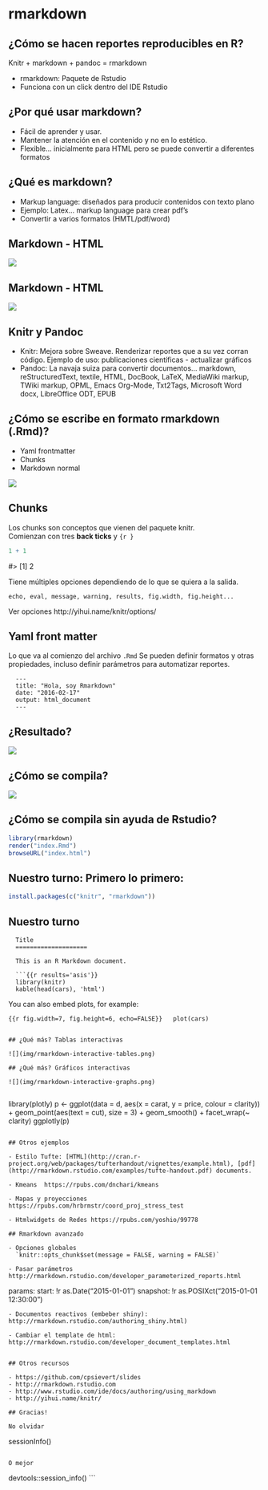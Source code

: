 # rmarkdown

## ¿Cómo se hacen reportes reproducibles en R?

Knitr + markdown + pandoc = rmarkdown

- rmarkdown: Paquete de Rstudio
- Funciona con un click dentro del IDE Rstudio

## ¿Por qué usar markdown?

- Fácil de aprender y usar.
- Mantener la atención en el contenido y no en lo estético.
- Flexible... inicialmente para HTML pero se puede convertir a diferentes formatos

## ¿Qué es markdown?

- Markup language: diseñados para producir contenidos con texto plano
- Ejemplo: Latex... markup language para crear pdf's
- Convertir a varios formatos (HMTL/pdf/word)

## Markdown - HTML

![](img/rmarkdown-html.png)

## Markdown - HTML

![](img/rmarkdown-html2.png)

## Knitr y Pandoc

- Knitr: Mejora sobre Sweave. Renderizar reportes que a su vez corran código. Ejemplo de uso: publicaciones científicas - actualizar gráficos
- Pandoc: La navaja suiza para convertir documentos...  markdown, reStructuredText, textile, HTML, DocBook, LaTeX, MediaWiki markup, TWiki markup, OPML, Emacs Org-Mode, Txt2Tags, Microsoft Word docx, LibreOffice ODT, EPUB


## ¿Cómo se escribe en formato rmarkdown (.Rmd)?

- Yaml frontmatter
- Chunks
- Markdown normal

![](img/rmarkdown-rmd.png)


## Chunks

Los chunks son conceptos que vienen del paquete knitr.  
Comienzan con tres __back ticks__ y `{r }`
  
  ```r
  1 + 1
  ```
  #> [1] 2

Tiene múltiples opciones dependiendo de lo que se quiera a la salida.

`echo, eval, message, warning, results, fig.width, fig.height...`

Ver opciones http://yihui.name/knitr/options/

## Yaml front matter

Lo que va al comienzo del archivo `.Rmd`
Se pueden definir formatos y otras propiedades, incluso definir parámetros para automatizar reportes.

```
  ---
  title: "Hola, soy Rmarkdown"
  date: "2016-02-17"
  output: html_document
  ---
```


## ¿Resultado?

![](img/rmarkdown-result.png)

## ¿Cómo se compila?

![](img/rmarkdown-button.png)

## ¿Cómo se compila sin ayuda de Rstudio?

```r
library(rmarkdown)
render("index.Rmd")
browseURL("index.html")
```

## Nuestro turno: Primero lo primero:

```r
install.packages(c("knitr", "rmarkdown"))
```

## Nuestro turno

```
  Title
  ====================
  
  This is an R Markdown document.
  
  ```{{r results='asis'}}
  library(knitr)
  kable(head(cars), 'html')
  ```
  
  You can also embed plots, for example:
  
  ```{{r fig.width=7, fig.height=6, echo=FALSE}}
  plot(cars)
  ```
```

## ¿Qué más? Tablas interactivas

![](img/rmarkdown-interactive-tables.png)

## ¿Qué más? Gráficos interactivas

![](img/rmarkdown-interactive-graphs.png)


```
  library(plotly)
  p <- ggplot(data = d, aes(x = carat, y = price, colour = clarity)) +
    geom_point(aes(text = cut), size = 3) + geom_smooth() + facet_wrap(~ clarity)
  ggplotly(p)
```

## Otros ejemplos

- Estilo Tufte: [HTML](http://cran.r-project.org/web/packages/tufterhandout/vignettes/example.html), [pdf](http://rmarkdown.rstudio.com/examples/tufte-handout.pdf) documents.

- Kmeans  https://rpubs.com/dnchari/kmeans

- Mapas y proyecciones https://rpubs.com/hrbrmstr/coord_proj_stress_test

- Htmlwidgets de Redes https://rpubs.com/yoshio/99778

## Rmarkdown avanzado

- Opciones globales
  `knitr::opts_chunk$set(message = FALSE, warning = FALSE)`

- Pasar parámetros http://rmarkdown.rstudio.com/developer_parameterized_reports.html 
```
  params:
    start: !r as.Date("2015-01-01")
    snapshot: !r as.POSIXct("2015-01-01 12:30:00")
```
- Documentos reactivos (embeber shiny): http://rmarkdown.rstudio.com/authoring_shiny.html)

- Cambiar el template de html: http://rmarkdown.rstudio.com/developer_document_templates.html


## Otros recursos

- https://github.com/cpsievert/slides
- http://rmarkdown.rstudio.com
- http://www.rstudio.com/ide/docs/authoring/using_markdown
- http://yihui.name/knitr/

## Gracias!

No olvidar

```
sessionInfo()
```

O mejor

```
devtools::session_info()
```






